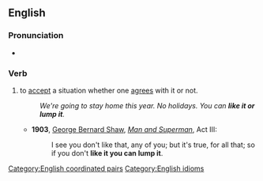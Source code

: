 ==English==

===Pronunciation===
* {{audio|En-au-like it or lump it.ogg|Audio (AU)|lang=en}}

===Verb===
{{head|en|verb}}

# to [[accept]] a situation whether one [[agrees]] with it or not.
#: ''We're going to stay home this year. No holidays. You can '''like it or lump it'''.''
#* '''1903''', [[w:George Bernard Shaw|George Bernard Shaw]], ''[[w:Man and Superman|Man and Superman]]'', Act III:
#*: I see you don't like that, any of you; but it's true, for all that; so if you don't '''like it you can lump it'''.

[[Category:English coordinated pairs]]
[[Category:English idioms]]